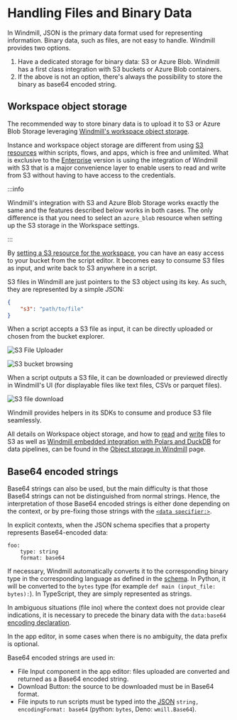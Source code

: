 
# Handling Files and Binary Data

In Windmill, JSON is the primary data format used for representing information.
Binary data, such as files, are not easy to handle. Windmill provides two options.

1. Have a dedicated storage for binary data: S3 or Azure Blob. Windmill has a first class integration with S3 buckets or Azure Blob containers.
2. If the above is not an option, there's always the possibility to store the binary as base64 encoded string.

## Workspace object storage

The recommended way to store binary data is to upload it to S3 or Azure Blob Storage leveraging [Windmill's workspace object storage](../38_object_storage_in_windmill/index.mdx).

Instance and workspace object storage are different from using [S3 resources](../../integrations/s3.mdx) within scripts, flows, and apps, which is free and unlimited. What is exclusive to the [Enterprise](/pricing) version is using the integration of Windmill with S3 that is a major convenience layer to enable users to read and write from S3 without having to have access to the credentials.

:::info

Windmill's integration with S3 and Azure Blob Storage works exactly the same and the features described below works in both cases. The only difference is that you need to select an `azure_blob` resource when setting up the S3 storage in the Workspace settings.

:::

By [setting a S3 resource for the workspace](../38_object_storage_in_windmill/index.mdx#workspace-object-storage), you can have an easy access to your bucket from the script editor. It becomes easy to consume S3 files as input, and write back to S3 anywhere in a script.

S3 files in Windmill are just pointers to the S3 object using its key. As such, they are represented by a simple JSON:

```json
{
	"s3": "path/to/file"
}
```

When a script accepts a S3 file as input, it can be directly uploaded or chosen from the bucket explorer.

![S3 File Uploader](../11_persistent_storage/file_upload.png)

![S3 bucket browsing](../11_persistent_storage/bucket_browsing.png)

When a script outputs a S3 file, it can be downloaded or previewed directly in Windmill's UI (for displayable files like text files, CSVs or parquet files).

![S3 file download](s3_file_output.png)

Windmill provides helpers in its SDKs to consume and produce S3 file seamlessly.

All details on Workspace object storage, and how to [read](../38_object_storage_in_windmill/index.mdx#read-a-file-from-s3-or-object-storage-within-a-script) and [write](../38_object_storage_in_windmill/index.mdx#create-a-file-from-s3-or-object-storage-within-a-script) files to S3 as well as [Windmill embedded integration with Polars and DuckDB](../27_data_pipelines/index.mdx#windmill-embedded-integration-with-polars-and-duckdb-for-data-pipelines) for data pipelines, can be found in the [Object storage in Windmill](../38_object_storage_in_windmill/index.mdx) page.

<div className="grid grid-cols-2 gap-6 mb-4">
	<DocCard
		title="Workspace object storage"
		description="Connect your Windmill workspace to your S3 bucket or your Azure Blob storage to enable users to read and write from S3 without having to have access to the credentials."
		href="/docs/core_concepts/object_storage_in_windmill#workspace-object-storage"
	/>
</div>

## Base64 encoded strings

Base64 strings can also be used, but the main difficulty is that those Base64 strings can not be distinguished from normal strings.
Hence, the interpretation of those Base64 encoded strings is either done depending on the context,
or by pre-fixing those strings with the [`<data specifier:>`](https://developer.mozilla.org/en-US/docs/Web/HTTP/Basics_of_HTTP/MIME_types).

In explicit contexts, when the JSON schema specifies that a property represents Base64-encoded data:

```
foo:
    type: string
    format: base64
```

If necessary, Windmill automatically converts it to the corresponding binary type in the corresponding
language as defined in the [schema](../13_json_schema_and_parsing/index.mdx).
In Python, it will be converted to the `bytes` type (for example `def main (input_file: bytes):`). In TypeScript, they are simply represented as strings.

In ambiguous situations (file ino) where the context does not provide clear indications,
it is necessary to precede the binary data with the `data:base64` [encoding declaration](https://developer.mozilla.org/en-US/docs/Web/HTTP/Basics_of_HTTP/Data_URLs).

In the app editor, in some cases when there is no ambiguity, the data prefix is optional.

Base64 encoded strings are used in:

- File Input component in the app editor: files uploaded are converted and returned as a Base64 encoded string.
- Download Button: the source to be downloaded must be in Base64 format.
- File inputs to run scripts must be typed into the [JSON](../13_json_schema_and_parsing/index.mdx) `string, encodingFormat: base64` (python: `bytes`, Deno: `wmill.Base64`).

<div className="grid grid-cols-2 gap-6 mb-4">
	<DocCard
		title="File Input Component"
		description="The file input allows users to drop files into the app."
		href="/docs/apps/app_configuration_settings/app_component_library#file-input"
	/>
	<DocCard
		title="Download Button"
		description="The download button component allows you to download a file."
		href="/docs/apps/app_configuration_settings/app_component_library#download-button"
	/>
	<DocCard
		title="JSON Schema and Parsing"
		description="Windmill leverages the JSON Schema to define the structure and validation rules for JSON data."
		href="/docs/core_concepts/json_schema_and_parsing"
	/>
</div>
